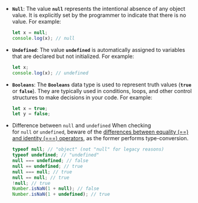 - **`Null`**: The value **`null`** represents the intentional absence of any object value. It is explicitly set by the programmer to indicate that there is no value. For example:
  ```jsx
  let x = null;
  console.log(x); // null
  ```
- **`Undefined`**: The value **`undefined`** is automatically assigned to variables that are declared but not initialized. For example:
  ```jsx
  let x;
  console.log(x); // undefined
  ```
- **`Booleans`**: The **`Booleans`** data type is used to represent truth values (**`true`** or **`false`**). They are typically used in conditions, loops, and other control structures to make decisions in your code. For example:
  ```jsx
  let x = true;
  let y = false;
  ```
- Difference between `null` and `undefined`
  When checking for `null` or `undefined`, beware of the [differences between equality (==) and identity (===) operators](https://developer.mozilla.org/en-US/docs/Web/JavaScript/Reference/Operators), as the former performs type-conversion.
  ```jsx
  typeof null; // "object" (not "null" for legacy reasons)
  typeof undefined; // "undefined"
  null === undefined; // false
  null == undefined; // true
  null === null; // true
  null == null; // true
  !null; // true
  Number.isNaN(1 + null); // false
  Number.isNaN(1 + undefined); // true
  ```
